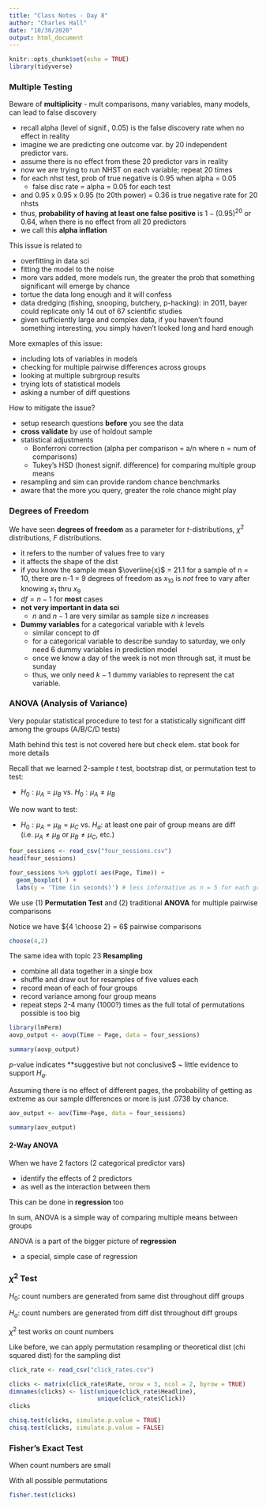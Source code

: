 ```yaml
---
title: "Class Notes - Day 8"
author: "Charles Hall"
date: "10/30/2020"
output: html_document
---
```


```r
knitr::opts_chunk$set(echo = TRUE)
library(tidyverse)
```

### Multiple Testing

Beware of **multiplicity** - mult comparisons, many variables, many models, can lead to false discovery

- recall alpha (level of signif., 0.05) is the false discovery rate when no effect in reality
- imagine we are predicting one outcome var. by 20 independent predictor vars.
- assume there is no effect from these 20 predictor vars in reality
- now we are trying to run NHST on each variable; repeat 20 times
- for each nhst test, prob of true negative is 0.95 when alpha = 0.05
  - false disc rate = alpha = 0.05 for each test
- and 0.95 x 0.95 x 0.95 (to 20th power) = 0.36 is true negative rate for 20 nhsts
- thus, **probability of having at least one false positive** is $1 - (0.95)^{20}$ or 0.64, when there is no effect from all 20 predictors
- we call this **alpha inflation**

This issue is related to

- overfitting in data sci
- fitting the model to the noise
- more vars added, more models run, the greater the prob that something significant will emerge by chance
- tortue the data long enough and it will confess
- data dredging (fishing, snooping, butchery, p-hacking): in 2011, bayer could replicate only 14 out of 67 scientific studies
- given sufficiently large and complex data, if you haven't found something interesting, you simply haven't looked long and hard enough

More exmaples of this issue:

- including lots of variables in models
- checking for multiple pairwise differences across groups
- looking at multiple subrgroup results
- trying lots of statistical models
- asking a number of diff questions

How to mitigate the issue?

- setup research questions **before** you see the data
- **cross validate** by use of holdout sample
- statistical adjustments
  - Bonferroni correction (alpha per comparison = a/n where n = num of comparisons)
  - Tukey's HSD (honest signif. difference) for comparing multiple group means
- resampling and sim can provide random chance benchmarks
- aware that the more you query, greater the role chance might play

### Degrees of Freedom

We have seen **degrees of freedom** as a parameter for $t$-distributions, $\chi^{2}$ distributions, $F$ distributions.

- it refers to the number of values free to vary
- it affects the shape of the dist
- if you know the sample mean $\overline{x}$ = 21.1 for a sample of n = 10, there are n-1 = 9 degrees of freedom as $x_{10}$ is *not* free to vary after knowing $x_{1}$ thru $x_{9}$
- $df = n-1$ for **most** cases
- **not very important in data sci**
  - $n$ and $n-1$ are very similar as sample size $n$ increases
- **Dummy variables** for a categorical variable with $k$ levels
  - similar concept to df
  - for a categorical variable to describe sunday to saturday, we only need 6 dummy variables in prediction model
  - once we know a day of the week is not mon through sat, it must be sunday
  - thus, we only need $k-1$ dummy variables to represent the cat variable.
  
### ANOVA (Analysis of Variance)

Very popular statistical procedure to test for a statistically significant diff among the groups (A/B/C/D tests)

Math behind this test is not covered here but check elem. stat book for more details

Recall that we learned 2-sample $t$ test, bootstrap dist, or permutation test to test:

- $H_{0}: \mu_{A} = \mu_{B}$ vs. $H_{0}: \mu_{A} \neq \mu_{B}$

We now want to test:

- $H_{0}: \mu_{A} = \mu_{B} = \mu_{C}$ vs. $H_{a}$: at least one pair of group means are diff (i.e. $\mu_{A} \neq \mu_{B}$ or $\mu_{B} \neq \mu_{C}$, etc.)

```r
four_sessions <- read_csv("four_sessions.csv")
head(four_sessions)

four_sessions %>% ggplot( aes(Page, Time)) +
  geom_boxplot( ) +
  labs(y = 'Time (in seconds)') # less informative as n = 5 for each group
```

We use (1) **Permutation Test** and (2) traditional **ANOVA** for multiple pairwise comparisons

Notice we have ${4 \choose 2} = 6$ pairwise comparisons

```r
choose(4,2)
```

The same idea with topic 23 **Resampling**

- combine all data together in a single box
- shuffle and draw out for resamples of five values each
- record mean of each of four groups
- record variance among four group means
- repeat steps 2-4 many (1000?) times as the full total of permutations possible is too big

```r
library(lmPerm)
aovp_output <- aovp(Time ~ Page, data = four_sessions)

summary(aovp_output)
```

$p$-value indicates **suggestive but not conclusive$ ~ little evidence to support $H_{a}$.

Assuming there is no effect of different pages, the probability of getting as extreme as our sample differences or more is just .0738 by chance.

```r
aov_output <- aov(Time~Page, data = four_sessions)

summary(aov_output)
```

#### 2-Way ANOVA

When we have 2 factors (2 categorical predictor vars)

- identify the effects of 2 predictors
- as well as the interaction between them

This can be done in **regression** too

In sum, ANOVA is a simple way of comparing multiple means between groups

ANOVA is a part of the bigger picture of **regression**

- a special, simple case of regression

### $\chi^{2}$ Test

$H_{0}$: count numbers are generated from same dist throughout diff groups

$H_{a}$: count numbers are generated from diff dist throughout diff groups

$\chi^{2}$ test works on count numbers

Like before, we can apply permutation resampling or theoretical dist (chi squared dist) for the sampling dist

```r
click_rate <- read_csv("click_rates.csv")

clicks <- matrix(click_rate$Rate, nrow = 3, ncol = 2, byrow = TRUE)
dimnames(clicks) <- list(unique(click_rate$Headline),
                         unique(click_rate$Click))
clicks

chisq.test(clicks, simulate.p.value = TRUE)
chisq.test(clicks, simulate.p.value = FALSE)
```

### Fisher's Exact Test

When count numbers are small

With all possible permutations

```r
fisher.test(clicks)
```